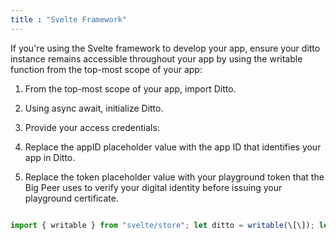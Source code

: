 ```yaml
---
title : "Svelte Framework"
---
```


If you're using the Svelte framework to develop your app, ensure your ditto instance remains accessible throughout your app by using the writable function from the top-most scope of your app:

1. From the top-most scope of your app, import Ditto.
2. Using async await, initialize Ditto.
3. Provide your access credentials:

1. Replace the appID placeholder value with the app ID that identifies your app in Ditto.
2. Replace the token placeholder value with your playground token that the Big Peer uses to verify your digital identity before issuing your playground certificate.

```javascript JS

import { writable } from "svelte/store"; let ditto = writable(\[\]); let subscription = writable(\[\]); ditto.set(new Ditto(identity)) subscription.set($ditto.store.collections("cars").find("color == 'red'").subscribe())
```
